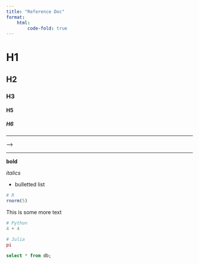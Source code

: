 ```yaml
---
title: "Reference Doc"
format: 
    html:
        code-fold: true
---
```


# H1
## H2
### H3
#### H5
##### H6

---------

--->

*********


**bold**

*italics*

* bulletted list

```r
# R
rnorm(5)
```

This is some more text


```python
# Python
4 + 4
```

```julia

# Julia
pi
```

```sql

select * from db;

```

